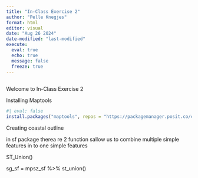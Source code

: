 ```yaml
---
title: "In-Class Exercise 2"
author: "Pelle Knegjes"
format: html
editor: visual
date: "Aug 26 2024"
date-modified: "last-modified"
execute: 
  eval: true
  echo: true
  message: false
  freeze: true
---
```


## 

Welcome to In-Class Exercise 2

Installing Maptools

```r
#| eval: false
install.packages("maptools", repos = "https://packagemanager.posit.co/cran/2023-10-13")
```

Creating coastal outline

in sf package therea re 2 function sallow us to combine multiple simple features in to one simple features

ST_Union()

sg_sf = mpsz_sf %\>% st_union()

```r

```

```r

```

```r

```

```r

```

```r

```

```r

```

```r

```

```r

```

```r

```

```r

```

```r

```

```r

```

```r

```

```r

```

```r

```

```r

```

```r

```

```r

```

```r

```

```r

```

```r

```

```r

```

```r

```

```r

```

```r

```

```r

```

```r

```

```r

```

```r

```

```r

```

```r

```

```r

```

```r

```

```r

```

```r

```
